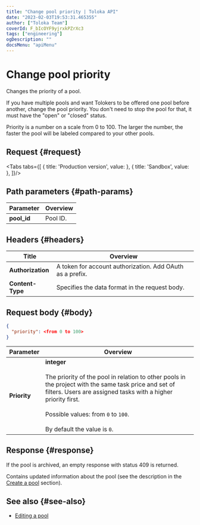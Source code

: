 ```yaml
---
title: "Change pool priority | Toloka API"
date: "2023-02-03T19:53:31.465355"
author: ["Toloka Team"]
coverId: F_bIcOYF9yjrxkPZrXc3
tags: ["engineering"]
ogDescription: ""
docsMenu: "apiMenu"
---
```



# Change pool priority

<Announce/>

Changes the priority of a pool.

If you have multiple pools and want Tolokers to be offered one pool before another, change the pool priority. You don't need to stop the pool for that, it must have the "open" or "closed" status.

Priority is a number on a scale from 0 to 100. The larger the number, the faster the pool will be labeled compared to your other pools.

## Request {#request}

<Tabs tabs={[
  { title: 'Production version', value: <SetPriorityPoolList1/> },
  { title: 'Sandbox', value: <SetPriorityPoolList2/> },
]}/>

## Path parameters {#path-params}

Parameter | Overview
----- | -----
**pool_id** | Pool ID.

## Headers {#headers}

Title | Overview
----- | -----
**Authorization** | A token for account authorization. Add OAuth as a prefix.
**Content-Type** | Specifies the data format in the request body.

## Request body {#body}

```json
{
  "priority": <from 0 to 100>
}
```

Parameter | Overview
----- | -----
**Priority** | **integer**<br/><br/>The priority of the pool in relation to other pools in the project with the same task price and set of filters. Users are assigned tasks with a higher priority first.<br/><br/>Possible values: from `0` to `100`.<br/><br/>By default the value is `0`.

## Response {#response}

<Note mode="note" title="Note">

If the pool is archived, an empty response with status 409 is returned.

</Note>

Contains updated information about the pool (see the description in the [Create a pool](/docs-new/api/create-pool#response) section).

## See also {#see-also}

- [Editing a pool](https://toloka.ai/en/docs/guide/concepts/pool-edit)
